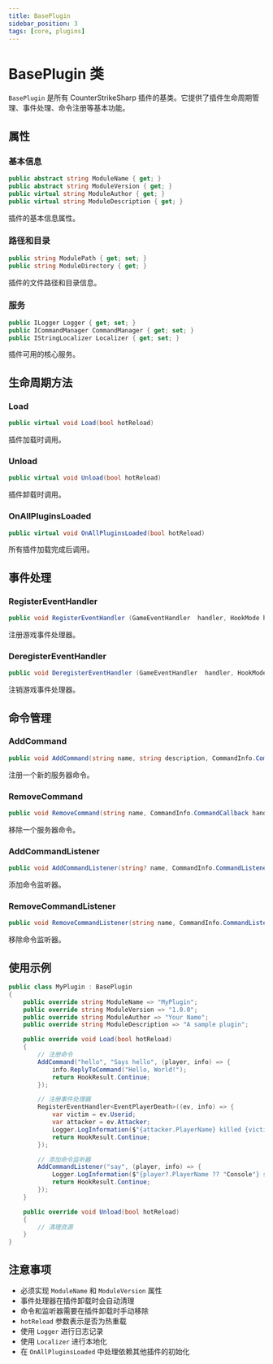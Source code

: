 ```yaml
---
title: BasePlugin
sidebar_position: 3
tags: [core, plugins]
---
```


# BasePlugin 类

`BasePlugin` 是所有 CounterStrikeSharp 插件的基类。它提供了插件生命周期管理、事件处理、命令注册等基本功能。

## 属性

### 基本信息
```csharp
public abstract string ModuleName { get; }
public abstract string ModuleVersion { get; }
public virtual string ModuleAuthor { get; }
public virtual string ModuleDescription { get; }
```
插件的基本信息属性。

### 路径和目录
```csharp
public string ModulePath { get; set; }
public string ModuleDirectory { get; }
```
插件的文件路径和目录信息。

### 服务
```csharp
public ILogger Logger { get; set; }
public ICommandManager CommandManager { get; set; }
public IStringLocalizer Localizer { get; set; }
```
插件可用的核心服务。

## 生命周期方法

### Load
```csharp
public virtual void Load(bool hotReload)
```
插件加载时调用。

### Unload
```csharp
public virtual void Unload(bool hotReload)
```
插件卸载时调用。

### OnAllPluginsLoaded
```csharp
public virtual void OnAllPluginsLoaded(bool hotReload)
```
所有插件加载完成后调用。

## 事件处理

### RegisterEventHandler
```csharp
public void RegisterEventHandler (GameEventHandler  handler, HookMode hookMode = HookMode.Post) where T : GameEvent
```
注册游戏事件处理器。

### DeregisterEventHandler
```csharp
public void DeregisterEventHandler (GameEventHandler  handler, HookMode hookMode = HookMode.Post) where T : GameEvent
```
注销游戏事件处理器。

## 命令管理

### AddCommand
```csharp
public void AddCommand(string name, string description, CommandInfo.CommandCallback handler)
```
注册一个新的服务器命令。

### RemoveCommand
```csharp
public void RemoveCommand(string name, CommandInfo.CommandCallback handler)
```
移除一个服务器命令。

### AddCommandListener
```csharp
public void AddCommandListener(string? name, CommandInfo.CommandListenerCallback handler, HookMode mode = HookMode.Pre)
```
添加命令监听器。

### RemoveCommandListener
```csharp
public void RemoveCommandListener(string name, CommandInfo.CommandListenerCallback handler, HookMode mode)
```
移除命令监听器。

## 使用示例

```csharp
public class MyPlugin : BasePlugin
{
    public override string ModuleName => "MyPlugin";
    public override string ModuleVersion => "1.0.0";
    public override string ModuleAuthor => "Your Name";
    public override string ModuleDescription => "A sample plugin";

    public override void Load(bool hotReload)
    {
        // 注册命令
        AddCommand("hello", "Says hello", (player, info) => {
            info.ReplyToCommand("Hello, World!");
            return HookResult.Continue;
        });

        // 注册事件处理器
        RegisterEventHandler<EventPlayerDeath>((ev, info) => {
            var victim = ev.Userid;
            var attacker = ev.Attacker;
            Logger.LogInformation($"{attacker.PlayerName} killed {victim.PlayerName}");
            return HookResult.Continue;
        });

        // 添加命令监听器
        AddCommandListener("say", (player, info) => {
            Logger.LogInformation($"{player?.PlayerName ?? "Console"} said: {info.GetArg(1)}");
            return HookResult.Continue;
        });
    }

    public override void Unload(bool hotReload)
    {
        // 清理资源
    }
}
```

## 注意事项

- 必须实现 `ModuleName` 和 `ModuleVersion` 属性
- 事件处理器在插件卸载时会自动清理
- 命令和监听器需要在插件卸载时手动移除
- `hotReload` 参数表示是否为热重载
- 使用 `Logger` 进行日志记录
- 使用 `Localizer` 进行本地化
- 在 `OnAllPluginsLoaded` 中处理依赖其他插件的初始化